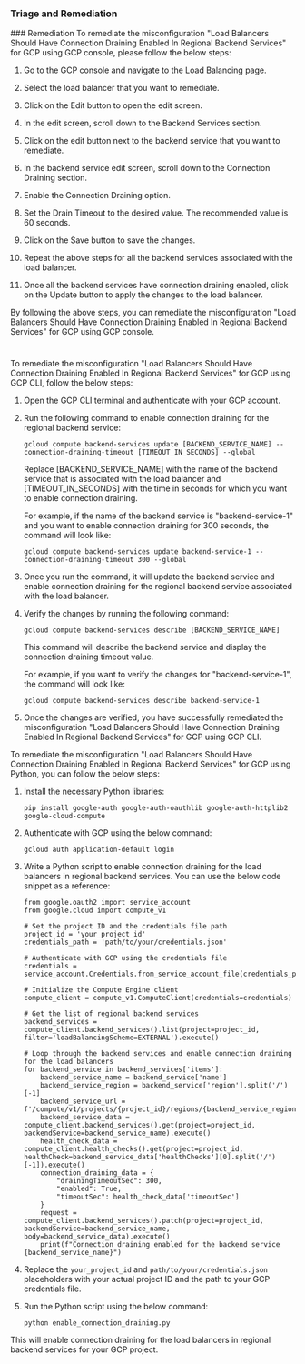 
### Triage and Remediation
<Tabs>
<Tab title='Remediation'>
### Remediation

<AccordionGroup>
<Accordion title='Using Console' defaultOpen='true'>
To remediate the misconfiguration "Load Balancers Should Have Connection Draining Enabled In Regional Backend Services" for GCP using GCP console, please follow the below steps:

1. Go to the GCP console and navigate to the Load Balancing page.

2. Select the load balancer that you want to remediate.

3. Click on the Edit button to open the edit screen.

4. In the edit screen, scroll down to the Backend Services section.

5. Click on the edit button next to the backend service that you want to remediate.

6. In the backend service edit screen, scroll down to the Connection Draining section.

7. Enable the Connection Draining option.

8. Set the Drain Timeout to the desired value. The recommended value is 60 seconds.

9. Click on the Save button to save the changes.

10. Repeat the above steps for all the backend services associated with the load balancer.

11. Once all the backend services have connection draining enabled, click on the Update button to apply the changes to the load balancer.

By following the above steps, you can remediate the misconfiguration "Load Balancers Should Have Connection Draining Enabled In Regional Backend Services" for GCP using GCP console.

#
</Accordion>

<Accordion title='Using CLI'>
To remediate the misconfiguration "Load Balancers Should Have Connection Draining Enabled In Regional Backend Services" for GCP using GCP CLI, follow the below steps:

1. Open the GCP CLI terminal and authenticate with your GCP account.

2. Run the following command to enable connection draining for the regional backend service:

   ```
   gcloud compute backend-services update [BACKEND_SERVICE_NAME] --connection-draining-timeout [TIMEOUT_IN_SECONDS] --global
   ```

   Replace [BACKEND_SERVICE_NAME] with the name of the backend service that is associated with the load balancer and [TIMEOUT_IN_SECONDS] with the time in seconds for which you want to enable connection draining.

   For example, if the name of the backend service is "backend-service-1" and you want to enable connection draining for 300 seconds, the command will look like:

   ```
   gcloud compute backend-services update backend-service-1 --connection-draining-timeout 300 --global
   ```

3. Once you run the command, it will update the backend service and enable connection draining for the regional backend service associated with the load balancer.

4. Verify the changes by running the following command:

   ```
   gcloud compute backend-services describe [BACKEND_SERVICE_NAME]
   ```

   This command will describe the backend service and display the connection draining timeout value.

   For example, if you want to verify the changes for "backend-service-1", the command will look like:

   ```
   gcloud compute backend-services describe backend-service-1
   ```

5. Once the changes are verified, you have successfully remediated the misconfiguration "Load Balancers Should Have Connection Draining Enabled In Regional Backend Services" for GCP using GCP CLI.
</Accordion>

<Accordion title='Using Python'>
To remediate the misconfiguration "Load Balancers Should Have Connection Draining Enabled In Regional Backend Services" for GCP using Python, you can follow the below steps:

1. Install the necessary Python libraries:
   
   ```
   pip install google-auth google-auth-oauthlib google-auth-httplib2 google-cloud-compute
   ```

2. Authenticate with GCP using the below command:

   ```
   gcloud auth application-default login
   ```

3. Write a Python script to enable connection draining for the load balancers in regional backend services. You can use the below code snippet as a reference:

   ```
   from google.oauth2 import service_account
   from google.cloud import compute_v1

   # Set the project ID and the credentials file path
   project_id = 'your_project_id'
   credentials_path = 'path/to/your/credentials.json'

   # Authenticate with GCP using the credentials file
   credentials = service_account.Credentials.from_service_account_file(credentials_path)

   # Initialize the Compute Engine client
   compute_client = compute_v1.ComputeClient(credentials=credentials)

   # Get the list of regional backend services
   backend_services = compute_client.backend_services().list(project=project_id, filter='loadBalancingScheme=EXTERNAL').execute()

   # Loop through the backend services and enable connection draining for the load balancers
   for backend_service in backend_services['items']:
       backend_service_name = backend_service['name']
       backend_service_region = backend_service['region'].split('/')[-1]
       backend_service_url = f'/compute/v1/projects/{project_id}/regions/{backend_service_region}/backendServices/{backend_service_name}'
       backend_service_data = compute_client.backend_services().get(project=project_id, backendService=backend_service_name).execute()
       health_check_data = compute_client.health_checks().get(project=project_id, healthCheck=backend_service_data['healthChecks'][0].split('/')[-1]).execute()
       connection_draining_data = {
           "drainingTimeoutSec": 300,
           "enabled": True,
           "timeoutSec": health_check_data['timeoutSec']
       }
       request = compute_client.backend_services().patch(project=project_id, backendService=backend_service_name, body=backend_service_data).execute()
       print(f"Connection draining enabled for the backend service {backend_service_name}")
   ```

4. Replace the `your_project_id` and `path/to/your/credentials.json` placeholders with your actual project ID and the path to your GCP credentials file.

5. Run the Python script using the below command:

   ```
   python enable_connection_draining.py
   ```

This will enable connection draining for the load balancers in regional backend services for your GCP project.
</Accordion>

</AccordionGroup>
</Tab>
</Tabs>

